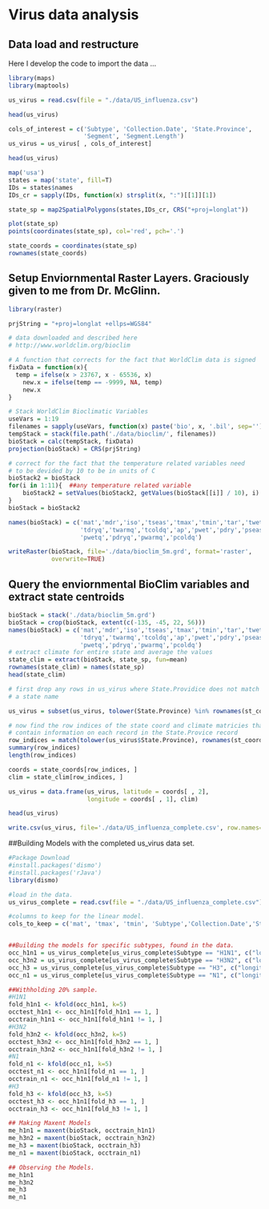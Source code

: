 # Virus data analysis

##  Data load and restructure

Here I develop the code to import the data ... 

```r
library(maps)
library(maptools)

us_virus = read.csv(file = "./data/US_influenza.csv")

head(us_virus)

cols_of_interest = c('Subtype', 'Collection.Date', 'State.Province',
                     'Segment', 'Segment.Length')
us_virus = us_virus[ , cols_of_interest]

head(us_virus)

map('usa')
states = map('state', fill=T)
IDs = states$names
IDs_cr = sapply(IDs, function(x) strsplit(x, ":")[[1]][1])

state_sp = map2SpatialPolygons(states,IDs_cr, CRS("+proj=longlat"))

plot(state_sp)
points(coordinates(state_sp), col='red', pch='.')

state_coords = coordinates(state_sp)
rownames(state_coords)
```

## Setup Enviornmental Raster Layers. Graciously given to me from  Dr. McGlinn.

```r
library(raster)

prjString = "+proj=longlat +ellps=WGS84"

# data downloaded and described here
# http://www.worldclim.org/bioclim

# A function that corrects for the fact that WorldClim data is signed
fixData = function(x){
  temp = ifelse(x > 23767, x - 65536, x)
	new.x = ifelse(temp == -9999, NA, temp)
	new.x
}

# Stack WorldClim Bioclimatic Variables
useVars = 1:19
filenames = sapply(useVars, function(x) paste('bio', x, '.bil', sep=''))
tempStack = stack(file.path('./data/bioclim/', filenames))
bioStack = calc(tempStack, fixData)
projection(bioStack) = CRS(prjString)

# correct for the fact that the temperature related variables need
# to be devided by 10 to be in units of C
bioStack2 = bioStack
for(i in 1:11){  ##any temperature related variable
	bioStack2 = setValues(bioStack2, getValues(bioStack[[i]] / 10), i)
}
bioStack = bioStack2

names(bioStack) = c('mat','mdr','iso','tseas','tmax','tmin','tar','twetq',
                    'tdryq','twarmq','tcoldq','ap','pwet','pdry','pseas',
                    'pwetq','pdryq','pwarmq','pcoldq')

writeRaster(bioStack, file='./data/bioclim_5m.grd', format='raster',
            overwrite=TRUE)
```

## Query the enviornmental BioClim variables and extract state centroids

```r
bioStack = stack('./data/bioclim_5m.grd')
bioStack = crop(bioStack, extent(c(-135, -45, 22, 56)))
names(bioStack) = c('mat','mdr','iso','tseas','tmax','tmin','tar','twetq',
                    'tdryq','twarmq','tcoldq','ap','pwet','pdry','pseas',
                    'pwetq','pdryq','pwarmq','pcoldq')
# extract climate for entire state and average the values
state_clim = extract(bioStack, state_sp, fun=mean)
rownames(state_clim) = names(state_sp)
head(state_clim)

# first drop any rows in us_virus where State.Providice does not match
# a state name

us_virus = subset(us_virus, tolower(State.Province) %in% rownames(st_coords))

# now find the row indices of the state coord and climate matricies that 
# contain information on each record in the State.Provice record
row_indices = match(tolower(us_virus$State.Province), rownames(st_coords))
summary(row_indices)
length(row_indices)

coords = state_coords[row_indices, ]
clim = state_clim[row_indices, ]

us_virus = data.frame(us_virus, latitude = coords[ , 2],
                      longitude = coords[ , 1], clim)

head(us_virus)

write.csv(us_virus, file='./data/US_influenza_complete.csv', row.names=F)
```

##Building Models with the completed us_virus data set.

```r
#Package Download
#install.packages('dismo')
#install.packages('rJava')
library(dismo)

#load in the data.
us_virus_complete = read.csv(file = "./data/US_influenza_complete.csv")

#columns to keep for the linear model.
cols_to_keep = c('mat', 'tmax', 'tmin', 'Subtype','Collection.Date','State.Province')


##Building the models for specific subtypes, found in the data.
occ_h1n1 = us_virus_complete[us_virus_complete$Subtype == "H1N1", c("longitude", "latitude")]
occ_h3n2 = us_virus_complete[us_virus_complete$Subtype == "H3N2", c("longitude", "latitude")]
occ_h3 = us_virus_complete[us_virus_complete$Subtype == "H3", c("longitude", "latitude")]
occ_n1 = us_virus_complete[us_virus_complete$Subtype == "N1", c("longitude", "latitude")]

##Withholding 20% sample. 
#H1N1
fold_h1n1 <- kfold(occ_h1n1, k=5)
occtest_h1n1 <- occ_h1n1[fold_h1n1 == 1, ]
occtrain_h1n1 <- occ_h1n1[fold_h1n1 != 1, ]
#H3N2
fold_h3n2 <- kfold(occ_h3n2, k=5)
occtest_h3n2 <- occ_h1n1[fold_h3n2 == 1, ]
occtrain_h3n2 <- occ_h1n1[fold_h3n2 != 1, ]
#N1
fold_n1 <- kfold(occ_n1, k=5)
occtest_n1 <- occ_h1n1[fold_n1 == 1, ]
occtrain_n1 <- occ_h1n1[fold_n1 != 1, ]
#H3
fold_h3 <- kfold(occ_h3, k=5)
occtest_h3 <- occ_h1n1[fold_h3 == 1, ]
occtrain_h3 <- occ_h1n1[fold_h3 != 1, ]

## Making Maxent Models
me_h1n1 = maxent(bioStack, occtrain_h1n1)
me_h3n2 = maxent(bioStack, occtrain_h3n2)
me_h3 = maxent(bioStack, occtrain_h3)
me_n1 = maxent(bioStack, occtrain_n1)

## Observing the Models.
me_h1n1
me_h3n2
me_h3
me_n1

```

























